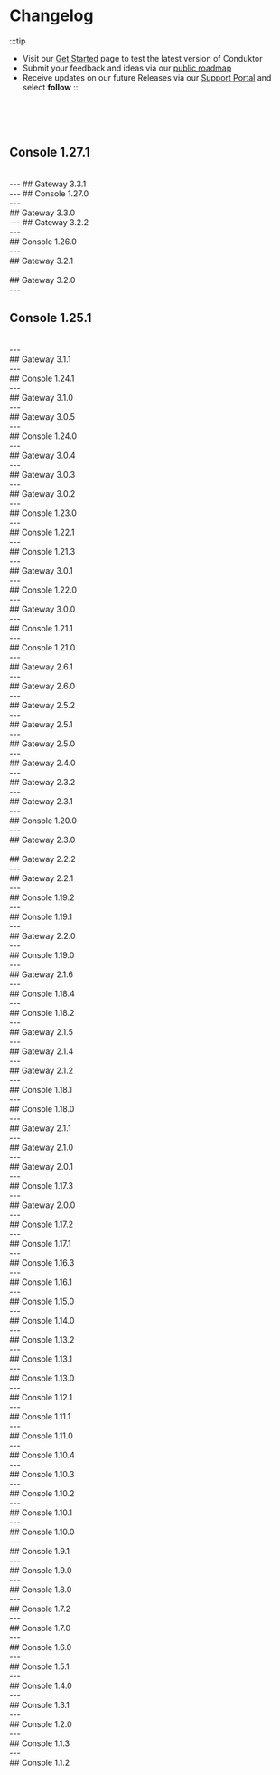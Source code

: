 


# Changelog

:::tip
- Visit our [Get Started](https://www.conduktor.io/get-started/) page to test the latest version of Conduktor
- Submit your feedback and ideas via our [public roadmap](https://product.conduktor.help/)
- Receive updates on our future Releases via our [Support Portal](https://support.conduktor.io/hc/en-gb/sections/16400553827473-Conduktor-Console) and select **follow**
:::

<br />
<br />
<br />

## Console 1.27.1
<Console1271 />
<br />
---
## Gateway 3.3.1
<Gateway331 />
<br />
---
## Console 1.27.0
<Console1270 />
<br />
---
<br />
## Gateway 3.3.0
<Gateway330 />
<br />
---
## Gateway 3.2.2
<Gateway322 />
<br />
---
<br />
## Console 1.26.0
<Console1260 />
<br />
---
<br />
## Gateway 3.2.1
<Gateway321 />
<br />
---
<br />
## Gateway 3.2.0
<Gateway320 />

<br />
---
<br />

## Console 1.25.1
<Console1251 />
<br />
---
<br />
## Gateway 3.1.1
<Gateway311 />
<br />
---
<br />
## Console 1.24.1
<Console1241 />
<br />
---
<br />
## Gateway 3.1.0
<Gateway310 />
<br />
---
<br />
## Gateway 3.0.5
<Gateway305 />
<br />
---
<br />
## Console 1.24.0
<Console1240 />
<br />
---
<br />
## Gateway 3.0.4
<Gateway304 />
<br />
---
<br />
## Gateway 3.0.3
<Gateway303 />
<br />
---
<br />
## Gateway 3.0.2
<Gateway302 />
<br />
---
<br />
## Console 1.23.0
<Console1230 />
<br />
---
<br />
## Console 1.22.1
<Console1221 />
<br />
---
<br />
## Console 1.21.3
<Console1213 />
<br />
---
<br />
## Gateway 3.0.1
<Gateway301 />
<br />
---
<br />
## Console 1.22.0
<Console1220 />
<br />
---
<br />
## Gateway 3.0.0
<Gateway300 />
<br />
---
<br />
## Console 1.21.1
<Console1211 />
<br />
---
<br />
## Console 1.21.0
<Console1210 />
<br />
---
<br />
## Gateway 2.6.1
<Gateway261 />
<br />
---
<br />
## Gateway 2.6.0
<Gateway260 />
<br />
---
<br />
## Gateway 2.5.2
<Gateway252 />
<br />
---
<br />
## Gateway 2.5.1
<Gateway251 />
<br />
---
<br />
## Gateway 2.5.0
<Gateway250 />
<br />
---
<br />
## Gateway 2.4.0
<Gateway240 />
<br />
---
<br />
## Gateway 2.3.2
<Gateway232 />
<br />
---
<br />
## Gateway 2.3.1
<Gateway231 />
<br />
---
<br />
## Console 1.20.0
<Console1200 />
<br />
---
<br />
## Gateway 2.3.0
<Gateway230 />
<br />
---
<br />
## Gateway 2.2.2
<Gateway222 />
<br />
---
<br />
## Gateway 2.2.1
<Gateway221 />
<br />
---
<br />
## Console 1.19.2
<Console1192 />
<br />
---
<br />
## Console 1.19.1
<Console1191 />
<br />
---
<br />
## Gateway 2.2.0
<Gateway220 />
<br />
---
<br />
## Console 1.19.0
<Console1190 />
<br />
---
<br />
## Gateway 2.1.6
<Gateway216 />
<br />
---
<br />
## Console 1.18.4
<Console1184 />
<br />
---
<br />
## Console 1.18.2
<Console1182 />
<br />
---
<br />
## Gateway 2.1.5
<Gateway215 />
<br />
---
<br />
## Gateway 2.1.4
<Gateway214 />
<br />
---
<br />
## Gateway 2.1.2
<Gateway212 />
<br />
---
<br />
## Console 1.18.1
<Console1181 />
<br />
---
<br />
## Console 1.18.0
<Console1180 />
<br />
---
<br />
## Gateway 2.1.1
<Gateway211 />
<br />
---
<br />
## Gateway 2.1.0
<Gateway210 />
<br />
---
<br />
## Gateway 2.0.1
<Gateway201 />
<br />
---
<br />
## Console 1.17.3
<Console1173 />
<br />
---
<br />
## Gateway 2.0.0
<Gateway200 />
<br />
---
<br />
## Console 1.17.2
<Console1172 />
<br />
---
<br />
## Console 1.17.1
<Version1171 />
<br />
---
<br />
## Console 1.16.3
<Version1163 />
<br />
---
<br />
## Console 1.16.1
<Version1161 />
<br />
---
<br />
## Console 1.15.0
<Version1150 />
<br />
---
<br />
## Console 1.14.0
<Version1140 />
<br />
---
<br />
## Console 1.13.2
<Version1132 />
<br />
---
<br />
## Console 1.13.1
<Version1131 />
<br />
---
<br />
## Console 1.13.0
<Version1130 />
<br />
---
<br />
## Console 1.12.1
<Version1121 />
<br />
---
<br />
## Console 1.11.1
<Version1111 />
<br />
---
<br />
## Console 1.11.0
<Version1110 />
<br />
---
<br />
## Console 1.10.4
<Version1104 />
<br />
---
<br />
## Console 1.10.3
<Version1103 />
<br />
---
<br />
## Console 1.10.2
<Version1102 />
<br />
---
<br />
## Console 1.10.1
<Version1101 />
<br />
---
<br />
## Console 1.10.0
<Version1100 />
<br />
---
<br />
## Console 1.9.1
<Version191 />
<br />
---
<br />
## Console 1.9.0
<Version190 />
<br />
---
<br />
## Console 1.8.0
<Version180 />
<br />
---
<br />
## Console 1.7.2
<Version172 />
<br />
---
<br />
## Console 1.7.0
<Version170 />
<br />
---
<br />
## Console 1.6.0
<Version160 />
<br />
---
<br />
## Console 1.5.1
<Version151 />
<br />
---
<br />
## Console 1.4.0
<Version140 />
<br />
---
<br />
## Console 1.3.1
<Version131 />
<br />
---
<br />
## Console 1.2.0
<Version120 />
<br />
---
<br />
## Console 1.1.3
<Version113 />
<br />
---
<br />
## Console 1.1.2
<Version112 />
